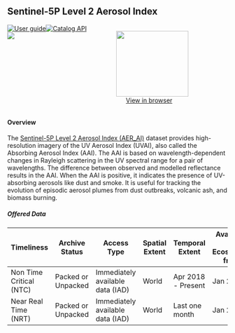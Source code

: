 
<div class="Level-2" style="display: block;">

<div>

## Sentinel-5P Level 2 Aerosol Index

<div class="row" style="display: flex; justify-content: space-around"><div class="column"><div class="badge-row">[![User guide](https://img.shields.io/badge/-User_guide-77cc09)](https://sentinel.esa.int/web/sentinel/data-products/-/asset_publisher/fp37fc19FN8F/content/sentinel-5-precursor-level-2-ultraviolet-aerosol-index){target='_blank'}[![Catalog API](https://img.shields.io/badge/-Catalog_API-77cc09?style=flat)
](https://catalogue.dataspace.copernicus.eu/resto/api/collections/Sentinel5P/search.json?&filter=producttype:L2__AER_AI%20AND%20processingmode:Offline){target='_blank'}</div><div class="badge-row gutter"><img src="https://img.shields.io/badge/revisit-<1--day-0A4393"/></div><div class="badge-row"></div></div><div class="column" style="margin-right:10%; margin-left:auto; text-align: right;"><figure><img width="165" height="150" src=https://developers.google.com/earth-engine/datasets/images/COPERNICUS/COPERNICUS_S5P_NRTI_L3_AER_AI_sample.png><figcaption align="center"><a class="clickable" href="https://sentinelshare.page.link/DmLr " target="_blank">View in browser</a></figcaption></figure></div></div>

#### Overview

The [Sentinel-5P Level 2 Aerosol Index (AER_AI)](https://sentinels.copernicus.eu/web/sentinel/user-guides/sentinel-5p-tropomi/document-library/-/asset_publisher/w9Mnd6VPjXlc/content/sentinel-5p-tropomi-uv-aerosol-index-atbd?){target='_blank'} dataset provides high-resolution imagery of the UV Aerosol Index (UVAI), also called the Absorbing Aerosol Index (AAI). The AAI is based on wavelength-dependent changes in Rayleigh scattering in the UV spectral range for a pair of wavelengths. The difference between observed and modelled reflectance results in the AAI. When the AAI is positive, it indicates the presence of UV-absorbing aerosols like dust and smoke. It is useful for tracking the evolution of episodic aerosol plumes from dust outbreaks, volcanic ash, and biomass burning.

<h5>Offered Data</h5><table class="table">
<thead>
<tr><th>Timeliness             </th><th>Archive Status    </th><th>Access Type                     </th><th>Spatial Extent  </th><th>Temporal Extent   </th><th>Available in Ecosystem from  </th></tr>
</thead>
<tbody>
<tr><td>Non Time Critical (NTC)</td><td>Packed or Unpacked</td><td>Immediately available data (IAD)</td><td>World           </td><td>Apr 2018 - Present</td><td>Jan 2023                     </td></tr>
<tr><td>Near Real Time (NRT)   </td><td>Packed or Unpacked</td><td>Immediately available data (IAD)</td><td>World           </td><td>Last one month    </td><td>Jan 2023                     </td></tr>
</tbody>
</table>



</div>

</div>

